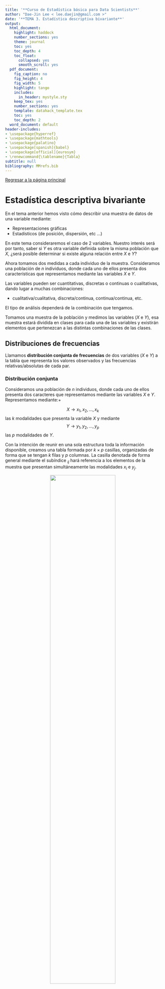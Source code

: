 ```yaml
---
title: '**Curso de Estadística básica para Data Scientists**'
author: "Dae-Jin Lee < lee.daejin@gmail.com >"
date: '**TEMA 3. Estadística descriptiva bivariante**'
output:
  html_document:
    highlight: haddock
    number_sections: yes
    theme: journal
    toc: yes
    toc_depth: 4
    toc_float:
      collapsed: yes
      smooth_scroll: yes
  pdf_document:
    fig_caption: no
    fig_height: 4
    fig_width: 5
    highlight: tango
    includes:
      in_header: mystyle.sty
    keep_tex: yes
    number_sections: yes
    template: datahack_template.tex
    toc: yes
    toc_depth: 2
  word_document: default
header-includes:
- \usepackage{hyperref}
- \usepackage{mathtools}
- \usepackage{palatino}
- \usepackage[spanish]{babel}
- \usepackage[official]{eurosym}
- \renewcommand{\tablename}{Tabla}
subtitle: null
bibliography: MMrefs.bib
---
```


\newpage

[Regresar a la página principal](https://idaejin.github.io/bcam-courses/R/datahack/)

#	Estadística descriptiva bivariante

En el tema anterior hemos visto cómo describir una muestra de datos de una variable mediante:

 + Representaciones gráficas 
 + Estadísticos (de posición, dispersión, etc ...)
 

En este tema consideraremos el caso de 2 variables. Nuestro interés será por tanto, saber si $Y$ es otra variable definida sobre la misma población que $X$, ¿será posible determinar si existe alguna relación entre $X$ e $Y$?

Ahora tomamos dos medidas a cada individuo de la muestra. Consideramos una población de $n$ individuos, donde cada uno de ellos presenta dos características que representamos mediante las variables $X$ e $Y$. 

Las variables pueden ser cuantitativas, discretas o continuas o cualitativas, dando lugar a muchas combinaciones:

  + cualitativa/cualitativa, discreta/continua, continua/continua, etc.

El tipo de análisis dependerá de la combinación que tengamos.

Tomamos una muestra de la población y medimos las variables ($X$ e $Y$), esa muestra estará dividida en clases para cada una de las variables y existirán elementos que pertenezcan a las distintas combinaciones de las clases.




##	Distribuciones de frecuencias 

Llamamos **distribución conjunta de frecuencias** de dos variables ($X$ e $Y$) a la tabla que representa los valores observados y las frecuencias relativas/absolutas de cada par.


###	Distribución conjunta

Consideramos una población de $n$ individuos, donde cada uno de ellos presenta dos caracteres que representamos mediante las variables
$X$ e $Y$. Representamos mediante:+

$$
X \rightarrow x_1,x_2,...,x_k
$$
las $k$ modalidades que presenta la variable $X$ y mediante
$$
Y \rightarrow y_1,y_2,...,y_p
$$
las $p$ modalidades de $Y$.


Con la intención de reunir en una sola estructura toda la información disponible, creamos una tabla formada por $k\times p$ casillas, organizadas de forma que se tengan $k$ filas y $p$ columnas. La casilla denotada de forma general mediante el subíndice $_{ij}$ hará referencia a los elementos de la muestra que presentan simultáneamente las modalidades $x_i$ e $y_j$.

<center>![](pics/frectab2abs.png){width=65%}</center>


De este modo, para $i=1,...,k$,y para $j=1,...,p$,se tiene que $n_{ij}$ $ij$ es el número de individuos o frecuencia absoluta, que presentan a la vez las modalidades $x_i$ e $y_j$.


El número de individuos que presentan la modalidad $x_i$, es lo que llamamos frecuencia absoluta marginal de $x_i$ y se representa como
$n_{i\cdot}$, donde

$$
    n_{i\cdot} = n_{i1}+n_{i2} + ... + n_{ip} = \sum_{j=1}^{p} n_{ij}
$$

El símbolo $\cdot$ en $n_{i\cdot}$ simboliza que estamos considerando los elementos de $x_i$ independientemente de los valores de $Y$. De forma análoga, se define la frecuencia absoluta marginal de la modalidad $y_j$ como:
$$
    n_{\cdot j} = n_{1j}+n_{2j} + ... + n_{kj} = \sum_{i=1}^{k} n_{ij}
$$

**Propiedad**

$$
    n_{\cdot\cdot} = \sum_{i=1}^{k}\sum_{j=1}^{p} n_{ij}  = n
$$

### Distibución marginal

A la proporción de elementos (tanto por uno) que presentan simultáneamente las modalidades $x_i$ e $y_j$ la llamamos frecuencia relativa
$f_{ij}$

$$
    f_{ij} = \frac{n_{ij}}{n}
$$
siendo las frecuencias relativas marginales:

$$
      f_{i\cdot} = \sum_{j=1}^{p}f_{ij}\frac{n_{i\cdot}}{n}
$$
$$
      f_{\cdot j} = \sum_{i=1}^{k}f_{ij}\frac{n_{\cdot j}}{n}
$$

![Tabla de frecuencias relativa bivariante](pics/frectab2rel.png#center){width=65%}


**Propiedad**

$$
    f_{\cdot\cdot} = \sum_{i=1}^{k}\sum_{j=1}^{p} f_{ij} = 1
$$


###	Distribución condicionada

De todos los elementos de la población, $n$, podemos estar interesados, en un momento dado, en un conjunto más pequeño que está formado por aquellos elementos que han presentado la modalidad $y_j$,par aalgún $j=1,...,p$ .El número de elementos de este conjunto sabemos que es $n_{\cdot j}$. La variable $X$ definida sobre este conjunto se denomina variable condicionada y se suele denotar mediante $X|y_j$ o bien $X|Y=y_j$. 

La distribución de frecuencias absolutas de esta nueva variable es exactamente la columna $j$ de la tabla. Por tanto sus frecuencias relativas, que denominaremos frecuencias relativas condicionadas son

$$
    f_j^{i} = \frac{n_{ij}}{n_{\cdot j}} \mbox{ para todo $i= 1,...,k$}
$$

Del mismo modo, la variable condicionada $Y|x_i$ cuya distribución de frecuencias relativas condicionadas es:
$$
    f_i^{j} = \frac{n_{ij}}{n_{i\cdot}} \mbox{ para todo $j= 1,...,p$}
$$






##	Representaciones gráficas

Dependerá del tipo de variables con las que estemos trabajando y de si están agrupadas o no.

  *  Cualitativas , Cuantitativas discretas: 
  *  Cuantitativas continuas: 
  
  
### Diagramas de barras en 3 dimensiones para datos agrupados
  
  **Ejemplo (continua/continua), en datos agrupados:** A continuación se muestran los datos recogidos de medir la longitud (X en mm) y el peso (Y en gr) de una muestra de 117 tornillos producidos por una máquina.
  
  ![Longitud y peso de 117 tornillos](pics/tab2x2.png#center){width=85%}
  
```r
library(plot3D)
 tornillos <- matrix(c(4,0,0,0,
                       14,60,2,0,
                       0,20,16,1),ncol=4,byrow=TRUE)
 colnames(tornillos) <- c("40-60","60-80","80-100","100-120")
 rownames(tornillos) <- c("140-160","160-180","180-200")
 tornillos <- as.table(tornillos)
 #tornillos
 VV = tornillos

 hist3D(z = VV, scale = FALSE, expand = 0.01, bty = "g", phi = 20,col = "#0072B2", border = "black", shade = 0.2, ltheta = 90,space = 0.3, ticktype = "simple", d = 2, zlab="Frequencies", xlab="Longitud", ylab="Peso")
```

  
  

### Diagrama de dispersión

La representación gráfica más útil para mostrar el tipo de relación entre dos variables continuas sin agrupar es el diagrama de dispersión, que representa cada par de puntos $(x_i,y_i)$, $i=1,...n$, en un plano cartesiano.

Supongamos que tenemos las 117 mediciones de los tornillos sin agrupar. La siguiente figura muestra un gráfico de dispersión, que nos permite intuir la relación entre el Peso y la Longitud.


```r
set.seed(123)
Peso <- runif(100,40,120)
Long <- runif(100,140,200)
Long <- 110+.15*Peso + rnorm(100,0,2)
plot(Long,Peso,ylab="Peso en gr", xlab="Longitud en mm",pch=19,col="blue")
```


```r
set.seed(1)
x <- runif(100,40,120)
y <- runif(100,85,120)
par(mfrow=c(2,2))
plot(x,110+.23*x + rnorm(100,0,2),ylab="y", xlab="x",pch=19,col="blue", main="Relación lineal positiva")
plot(x,110-.15*x + rnorm(100,0,2),ylab="y", xlab="x",pch=19,col="blue", main="Relación lineal negativa")
plot(x,y,ylab="y", xlab="y",pch=19,col="blue", main="No hay relación")
x= rnorm(100)
plot(x,(x^2)+rnorm(100,1),ylab="y", xlab="x",pch=19,col="blue", main="Relación no-lineal")
```


##	Medidas de dependencia lineal

Las dos medidas más utilizadas para cuantificar el grado y el sentido de la dependencia lineal son: la covarianza y la correlación.


###	Covarianza

Nos indica si la relación entre las variables es positiva o negativa Su magnitud depende de las unidades

Cuando los datos están agrupados en forma de tabla:

$$
    S_{xy} = \sum_i \sum_j f_{ij}(x_i-\bar{x})(y_i-\bar{y}) = \sum_i \sum_j f_{ij}x_i y_j - \bar{x}\bar{y}
$$

*Ejercicio:* Supongamos la siguiente tabla donde `X=Nº de hermanos` e `Y=Nº de suspensos`

```r
tab <- matrix(c(4,5,2,1,
                2,5,4,2,
                3,5,3,3,
                2,4,4,1), byrow=TRUE,ncol=4)
colnames(tab) <- c("0","1","2","3")
rownames(tab) <- c("0","1","2","3")
tab <- as.table(tab)
```


https://www.youtube.com/watch?v=zWXwwFJwCZE

![](pics/XY1.png#center){width=42.5%}

Cálculo de marginales

![](pics/XY2.png#center){width=45%}

Cálculo de medias marginales

![](pics/XY3.png#center){width=75%}


$$
\begin{aligned}
      S_{xy} = \frac{\sum f_{ij}x_i y_j}{n} - \bar{x}\bar{y} & = \frac{0\cdot 0 \cdot 4 + 0\cdot 0 \cdot 5 + 0\cdot 2 \cdot 2 + 0\cdot 3  + ... + 3\cdot 3 \cdot 1}{50} - 1.48\times 1.32 = \\
             & = \frac{104}{50} - 1.9536 = 0.1264
\end{aligned}
$$

![](pics/XY4.png#center){width=55%}

![](pics/XY5.png#center){width=55%}

